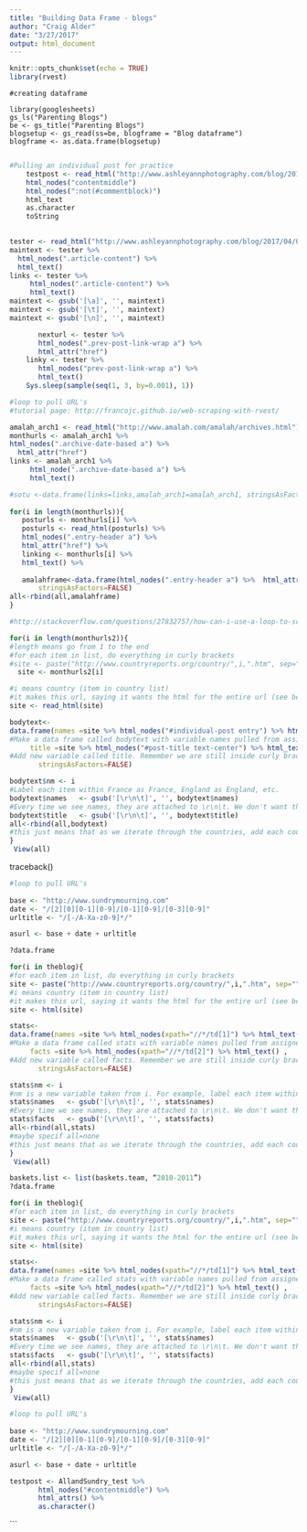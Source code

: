 ```yaml
---
title: "Building Data Frame - blogs"
author: "Craig Alder"
date: "3/27/2017"
output: html_document
---
```


```r
knitr::opts_chunk$set(echo = TRUE)
library(rvest)
```

```importing
#creating dataframe

library(googlesheets)
gs_ls("Parenting Blogs")
be <- gs_title("Parenting Blogs")
blogsetup <- gs_read(ss=be, blogframe = "Blog dataframe")
blogframe <- as.data.frame(blogsetup)


```

```r
#Pulling an individual post for practice
    testpost <- read_html("http://www.ashleyannphotography.com/blog/2017/04/02/canopy-anna-turner/")
    html_nodes("contentmiddle")
    html_nodes(":not(#commentblock)")
    html_text
    as.character
    toString

    
tester <- read_html("http://www.ashleyannphotography.com/blog/2017/04/02/canopy-anna-turner/")
maintext <- tester %>%
  html_nodes(".article-content") %>%
  html_text()
links <- tester %>%
     html_nodes(".article-content") %>%
     html_text()
maintext <- gsub('[\a]', '', maintext)
maintext <- gsub('[\t]', '', maintext)
maintext <- gsub('[\n]', '', maintext)

       nexturl <- tester %>%
       html_nodes(".prev-post-link-wrap a") %>%
       html_attr("href")
    linky <- tester %>%
       html_nodes("prev-post-link-wrap a") %>%
       html_text()
    Sys.sleep(sample(seq(1, 3, by=0.001), 1))
```

```r
#loop to pull URL's
#tutorial page: http://francojc.github.io/web-scraping-with-rvest/

amalah_arch1 <- read_html("http://www.amalah.com/amalah/archives.html")
monthurls <- amalah_arch1 %>%
html_nodes(".archive-date-based a") %>%
  html_attr("href")
links <- amalah_arch1 %>%
     html_node(".archive-date-based a") %>%
     html_text()

#sotu <-data.frame(links=links,amalah_arch1=amalah_arch1, stringsAsFactors = FALSE) head(sotu)
  
for(i in length(monthurls)){
   posturls <- monthurls[i] %>%
   posturls <- read_html(posturls) %>%
   html_nodes(".entry-header a") %>%
   html_attr("href") %>%
   linking <- monthurls[i] %>%
   html_text() %>%
   
   amalahframe<-data.frame(html_nodes(".entry-header a") %>%  html_attr("href"),  
       stringsAsFactors=FALSE)
all<-rbind(all,amalahframe)
}
```

```r
#http://stackoverflow.com/questions/27832757/how-can-i-use-a-loop-to-scrape-website-data-for-multiple-webpages-in-r/27853299#27853299

for(i in length(monthurls2)){
#length means go from 1 to the end
#for each item in list, do everything in curly brackets
#site <- paste("http://www.countryreports.org/country/",i,".htm", sep="")
  site <- monthurls2[i]

#i means country (item in country list)
#it makes this url, saying it wants the html for the entire url (see below)
site <- read_html(site)

bodytext<-
data.frame(names =site %>% html_nodes("#individual-post entry") %>% html_text() ,
#Make a data frame called bodytext with variable names pulled from assigned nodes in each url
     title =site %>% html_nodes("#post-title text-center") %>% html_text() ,
#Add new variable called title. Remember we are still inside curly brackets {}
       stringsAsFactors=FALSE)

bodytext$nm <- i
#Label each item within France as France, England as England, etc.
bodytext$names   <- gsub('[\r\n\t]', '', bodytext$names)
#Every time we see names, they are attached to \r\n\t. We don't want this, so substitute it with nothing.
bodytext$title   <- gsub('[\r\n\t]', '', bodytext$title)
all<-rbind(all,bodytext)
#this just means that as we iterate through the countries, add each country to what we already have in the dataframe 
}
 View(all)
 ```
 traceback()

```r
#loop to pull URL's
       
base <- "http://www.sundrymourning.com"
date <- "/[2][0][0-1][0-9]/[0-1][0-9]/[0-3][0-9]"
urltitle <- "/[-/A-Xa-z0-9]*/"

asurl <- base + date + urltitle
```

```r
?data.frame

for(i in theblog){
#for each item in list, do everything in curly brackets
site <- paste("http://www.countryreports.org/country/",i,".htm", sep="")
#i means country (item in country list)
#it makes this url, saying it wants the html for the entire url (see below)
site <- html(site)

stats<-
data.frame(names =site %>% html_nodes(xpath="//*/td[1]") %>% html_text() ,
#Make a data frame called stats with variable names pulled from assigned nodes in each url
     facts =site %>% html_nodes(xpath="//*/td[2]") %>% html_text() ,
#Add new variable called facts. Remember we are still inside curly brackets {}
       stringsAsFactors=FALSE)

stats$nm <- i
#nm is a new variable taken from i. For example, label each item within France as France, England as England, etc.
stats$names   <- gsub('[\r\n\t]', '', stats$names)
#Every time we see names, they are attached to \r\n\t. We don't want this, so substitute it with nothing.
stats$facts   <- gsub('[\r\n\t]', '', stats$facts)
all<-rbind(all,stats)
#maybe specif all=none
#this just means that as we iterate through the countries, add each country to what we already have in the dataframe 
}
 View(all)
```

```r


baskets.list <- list(baskets.team, “2010-2011”)
?data.frame

for(i in theblog){
#for each item in list, do everything in curly brackets
site <- paste("http://www.countryreports.org/country/",i,".htm", sep="")
#i means country (item in country list)
#it makes this url, saying it wants the html for the entire url (see below)
site <- html(site)

stats<-
data.frame(names =site %>% html_nodes(xpath="//*/td[1]") %>% html_text() ,
#Make a data frame called stats with variable names pulled from assigned nodes in each url
     facts =site %>% html_nodes(xpath="//*/td[2]") %>% html_text() ,
#Add new variable called facts. Remember we are still inside curly brackets {}
       stringsAsFactors=FALSE)

stats$nm <- i
#nm is a new variable taken from i. For example, label each item within France as France, England as England, etc.
stats$names   <- gsub('[\r\n\t]', '', stats$names)
#Every time we see names, they are attached to \r\n\t. We don't want this, so substitute it with nothing.
stats$facts   <- gsub('[\r\n\t]', '', stats$facts)
all<-rbind(all,stats)
#maybe specif all=none
#this just means that as we iterate through the countries, add each country to what we already have in the dataframe 
}
 View(all)
 ```

```r
#loop to pull URL's
       
base <- "http://www.sundrymourning.com"
date <- "/[2][0][0-1][0-9]/[0-1][0-9]/[0-3][0-9]"
urltitle <- "/[-/A-Xa-z0-9]*/"

asurl <- base + date + urltitle
```




```r
 
testpost <- AllandSundry_test %>% 
       html_nodes("#contentmiddle") %>%
       html_attrs() %>%
       as.character()
```
  ```